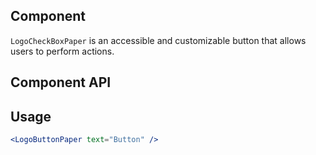 


## Component
`LogoCheckBoxPaper` is an accessible and customizable button that allows users to perform actions.

<Preview>
  <LogoCheckBoxPaper  />
</Preview>


## Component API

<Props />

## Usage

```jsx
<LogoButtonPaper text="Button" />
```



